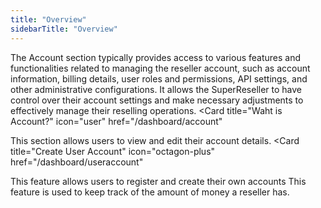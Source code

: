 ```yaml
---
title: "Overview"
sidebarTitle: "Overview"
---
```


The Account section typically provides access to various features and functionalities related to managing the reseller account, such as account information, billing details, user roles and permissions, API settings, and other administrative configurations. It allows the SuperReseller to have control over their account settings and make necessary adjustments to effectively manage their reselling operations.
<CardGroup cols={2}>
  <Card
    title="Waht is Account?"
    icon="user"
    href="/dashboard/account"
  >
  This section allows users to view and edit their account details.
  </Card>
  <Card
    title="Create User Account"
    icon="octagon-plus"
    href="/dashboard/useraccount"
  >
  This feature allows users to register and create their own accounts
  </Card>
  <Card title="Account Balance" icon="credit-card" href="/dashboard/balance">
    This feature is used to keep track of the amount of money a reseller has.
  </Card>
</CardGroup>